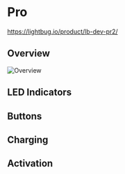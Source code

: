 
# Pro

https://lightbug.io/product/lb-dev-pr2/

## Overview

<img src="/images/devices/pro/overview.png" alt="Overview" width={400} height={400} />

## LED Indicators

<LEDIndicators name="pro"/>

## Buttons

<Buttons name="pro"/>

## Charging

<Charging name="pro" chargeTime="5 hours"/>

## Activation

<Activation/>
